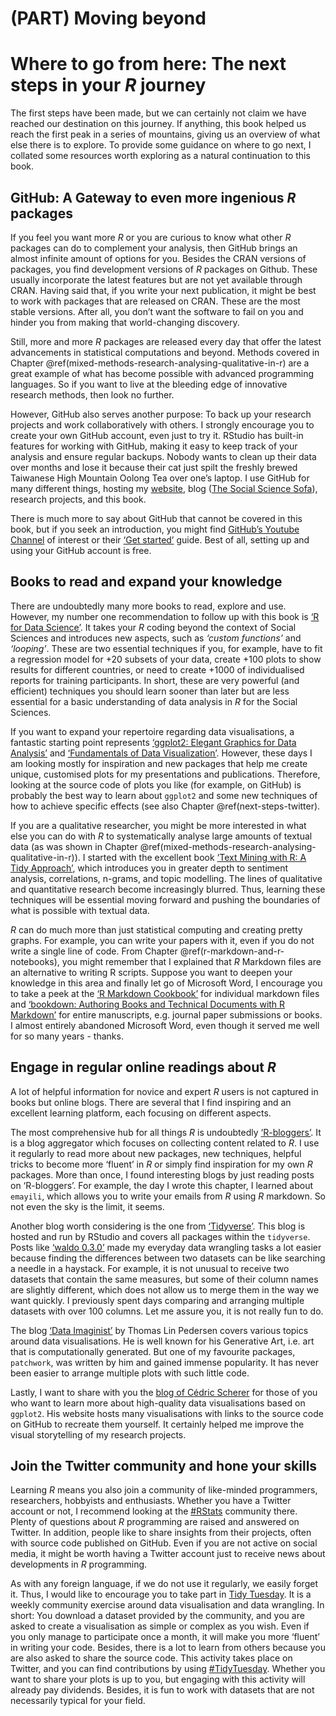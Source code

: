 # (PART) Moving beyond {-}

# Where to go from here: The next steps in your *R* journey {#next-steps}

The first steps have been made, but we can certainly not claim we have reached our destination on this journey. If anything, this book helped us reach the first peak in a series of mountains, giving us an overview of what else there is to explore. To provide some guidance on where to go next, I collated some resources worth exploring as a natural continuation to this book.

## GitHub: A Gateway to even more ingenious *R* packages

If you feel you want more *R* or you are curious to know what other *R* packages can do to complement your analysis, then GitHub brings an almost infinite amount of options for you. Besides the CRAN versions of packages, you find development versions of *R* packages on Github. These usually incorporate the latest features but are not yet available through CRAN. Having said that, if you write your next publication, it might be best to work with packages that are released on CRAN. These are the most stable versions. After all, you don't want the software to fail on you and hinder you from making that world-changing discovery.

Still, more and more *R* packages are released every day that offer the latest advancements in statistical computations and beyond. Methods covered in Chapter \@ref(mixed-methods-research-analysing-qualitative-in-r) are a great example of what has become possible with advanced programming languages. So if you want to live at the bleeding edge of innovative research methods, then look no further.

However, GitHub also serves another purpose: To back up your research projects and work collaboratively with others. I strongly encourage you to create your own GitHub account, even just to try it. RStudio has built-in features for working with GitHub, making it easy to keep track of your analysis and ensure regular backups. Nobody wants to clean up their data over months and lose it because their cat just spilt the freshly brewed Taiwanese High Mountain Oolong Tea over one's laptop. I use GitHub for many different things, hosting my [website](http://danieldauber.com), blog ([The Social Science Sofa](http://thesocialsciencesofa.com)), research projects, and this book.

There is much more to say about GitHub that cannot be covered in this book, but if you seek an introduction, you might find [GitHub's Youtube Channel](https://www.youtube.com/user/github) of interest or their ['Get started'](https://docs.github.com/en) guide. Best of all, setting up and using your GitHub account is free.

## Books to read and expand your knowledge

There are undoubtedly many more books to read, explore and use. However, my number one recommendation to follow up with this book is ['R for Data Science'](https://r4ds.had.co.nz). It takes your *R* coding beyond the context of Social Sciences and introduces new aspects, such as *'custom functions'* and *'looping'*. These are two essential techniques if you, for example, have to fit a regression model for +20 subsets of your data, create +100 plots to show results for different countries, or need to create +1000 of individualised reports for training participants. In short, these are very powerful (and efficient) techniques you should learn sooner than later but are less essential for a basic understanding of data analysis in *R* for the Social Sciences.

If you want to expand your repertoire regarding data visualisations, a fantastic starting point represents ['ggplot2: Elegant Graphics for Data Analysis'](https://ggplot2-book.org) and ['Fundamentals of Data Visualization'](https://clauswilke.com/dataviz/). However, these days I am looking mostly for inspiration and new packages that help me create unique, customised plots for my presentations and publications. Therefore, looking at the source code of plots you like (for example, on GitHub) is probably the best way to learn about `ggplot2` and some new techniques of how to achieve specific effects (see also Chapter \@ref(next-steps-twitter).

If you are a qualitative researcher, you might be more interested in what else you can do with *R* to systematically analyse large amounts of textual data (as was shown in Chapter \@ref(mixed-methods-research-analysing-qualitative-in-r)). I started with the excellent book ['Text Mining with R: A Tidy Approach'](https://www.tidytextmining.com), which introduces you in greater depth to sentiment analysis, correlations, n-grams, and topic modelling. The lines of qualitative and quantitative research become increasingly blurred. Thus, learning these techniques will be essential moving forward and pushing the boundaries of what is possible with textual data.

*R* can do much more than just statistical computing and creating pretty graphs. For example, you can write your papers with it, even if you do not write a single line of code. From Chapter \@ref(r-markdown-and-r-notebooks), you might remember that I explained that *R* Markdown files are an alternative to writing R scripts. Suppose you want to deepen your knowledge in this area and finally let go of Microsoft Word, I encourage you to take a peek at the ['R Markdown Cookbook'](https://bookdown.org/yihui/rmarkdown-cookbook/) for individual markdown files and ['bookdown: Authoring Books and Technical Documents with R Markdown'](https://bookdown.org/yihui/bookdown/) for entire manuscripts, e.g. journal paper submissions or books. I almost entirely abandoned Microsoft Word, even though it served me well for so many years - thanks.

## Engage in regular online readings about *R*

A lot of helpful information for novice and expert *R* users is not captured in books but online blogs. There are several that I find inspiring and an excellent learning platform, each focusing on different aspects.

The most comprehensive hub for all things *R* is undoubtedly ['R-bloggers'](https://www.r-bloggers.com). It is a blog aggregator which focuses on collecting content related to *R*. I use it regularly to read more about new packages, new techniques, helpful tricks to become more 'fluent' in *R* or simply find inspiration for my own *R* packages. More than once, I found interesting blogs by just reading posts on 'R-bloggers'. For example, the day I wrote this chapter, I learned about `emayili`, which allows you to write your emails from *R* using *R* markdown. So not even the sky is the limit, it seems.

Another blog worth considering is the one from ['Tidyverse'](https://www.tidyverse.org/blog/). This blog is hosted and run by RStudio and covers all packages within the `tidyverse`. Posts like ['waldo 0.3.0'](https://www.tidyverse.org/blog/2021/08/waldo-0-3-0/) made my everyday data wrangling tasks a lot easier because finding the differences between two datasets can be like searching a needle in a haystack. For example, it is not unusual to receive two datasets that contain the same measures, but some of their column names are slightly different, which does not allow us to merge them in the way we want quickly. I previously spent days comparing and arranging multiple datasets with over 100 columns. Let me assure you, it is not really fun to do.

The blog ['Data Imaginist'](https://www.data-imaginist.com) by Thomas Lin Pedersen covers various topics around data visualisations. He is well known for his Generative Art, i.e. art that is computationally generated. But one of my favourite packages, `patchwork`, was written by him and gained immense popularity. It has never been easier to arrange multiple plots with such little code.

Lastly, I want to share with you the [blog of Cédric Scherer](https://www.cedricscherer.com/top/dataviz/) for those of you who want to learn more about high-quality data visualisations based on `ggplot2`. His website hosts many visualisations with links to the source code on GitHub to recreate them yourself. It certainly helped me improve the visual storytelling of my research projects.

## Join the Twitter community and hone your skills

Learning *R* means you also join a community of like-minded programmers, researchers, hobbyists and enthusiasts. Whether you have a Twitter account or not, I recommend looking at the [\#RStats](https://twitter.com/search?q=%23rstats) community there. Plenty of questions about *R* programming are raised and answered on Twitter. In addition, people like to share insights from their projects, often with source code published on GitHub. Even if you are not active on social media, it might be worth having a Twitter account just to receive news about developments in *R* programming.

As with any foreign language, if we do not use it regularly, we easily forget it. Thus, I would like to encourage you to take part in [Tidy Tuesday](https://www.tidytuesday.com). It is a weekly community exercise around data visualisation and data wrangling. In short: You download a dataset provided by the community, and you are asked to create a visualisation as simple or complex as you wish. Even if you only manage to participate once a month, it will make you more 'fluent' in writing your code. Besides, there is a lot to learn from others because you are also asked to share the source code. This activity takes place on Twitter, and you can find contributions by using [\#TidyTuesday](https://twitter.com/search?q=%23tidytuesday). Whether you want to share your plots is up to you, but engaging with this activity will already pay dividends. Besides, it is fun to work with datasets that are not necessarily typical for your field.
